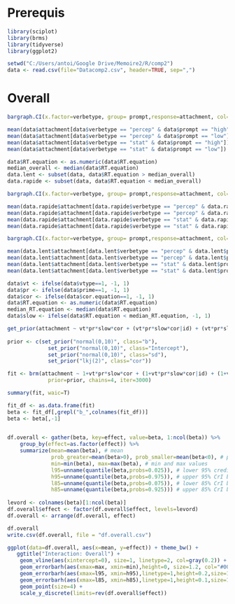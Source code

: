 Prerequis
=================
```{r, warning=FALSE}
library(sciplot)
library(brms)
library(tidyverse)
library(ggplot2)
```

```{r}
setwd("C:/Users/antoi/Google Drive/Memoire2/R/comp2")
data <- read.csv(file="Datacomp2.csv", header=TRUE, sep=",")
```



Overall
=================
```{r}
bargraph.CI(x.factor=verbetype, group= prompt,response=attachment, col=c("tomato", "dark blue"), xlab="Verb type, 1b",ylab="NP1 Attachment %",legend=TRUE,  x.leg=3,y.leg=0.8 , cex.leg=1.3, cex.names=1, cex.lab = 1.5, ylim = c(0,1), data=data)
```

```{r}
mean(data$attachment[data$verbetype == "percep" & data$prompt == "high"])
mean(data$attachment[data$verbetype == "percep" & data$prompt == "low"])
mean(data$attachment[data$verbetype == "stat" & data$prompt == "high"])
mean(data$attachment[data$verbetype == "stat" & data$prompt == "low"])
```

```{r}
data$RT.equation <- as.numeric(data$RT.equation)
median_overall <- median(data$RT.equation)
data.lent <- subset(data, data$RT.equation > median_overall)
data.rapide <- subset(data, data$RT.equation < median_overall)
```

```{r}
bargraph.CI(x.factor=verbetype, group= prompt,response=attachment, col=c("tomato", "dark blue"), xlab="Verb type (fast equation), 1b",ylab="NP1 Attachment %",legend=TRUE,  x.leg=3,y.leg=0.8 , cex.leg=1.3, cex.names=1, cex.lab = 1.5, ylim = c(0,1), data=data.rapide)
```

```{r}
mean(data.rapide$attachment[data.rapide$verbetype == "percep" & data.rapide$prompt == "high"])
mean(data.rapide$attachment[data.rapide$verbetype == "percep" & data.rapide$prompt == "low"])
mean(data.rapide$attachment[data.rapide$verbetype == "stat" & data.rapide$prompt == "high"])
mean(data.rapide$attachment[data.rapide$verbetype == "stat" & data.rapide$prompt == "low"])
```

```{r}
bargraph.CI(x.factor=verbetype, group= prompt,response=attachment, col=c("tomato", "dark blue"), xlab="Verb type (slow equation), 1b",ylab="NP1 Attachment %",legend=TRUE,  x.leg=3,y.leg=0.8 , cex.leg=1.3, cex.names=1, cex.lab = 1.5, ylim = c(0,1), data=data.lent)
```

```{r}
mean(data.lent$attachment[data.lent$verbetype == "percep" & data.lent$prompt == "high"])
mean(data.lent$attachment[data.lent$verbetype == "percep" & data.lent$prompt == "low"])
mean(data.lent$attachment[data.lent$verbetype == "stat" & data.lent$prompt == "high"])
mean(data.lent$attachment[data.lent$verbetype == "stat" & data.lent$prompt == "low"])
```

```{r}
data$vt <- ifelse(data$vtype==1, -1, 1)
data$pr <- ifelse(data$prime==1, -1, 1)
data$cor <- ifelse(data$cor.equation==1, -1, 1)
data$RT.equation <- as.numeric(data$RT.equation)
median_RT.equation <- median(data$RT.equation)
data$slow <- ifelse(data$RT.equation < median_RT.equation, -1, 1)
```

```{r}
get_prior(attachment ~ vt*pr*slow*cor + (vt*pr*slow*cor|id) + (vt*pr*slow*cor|Item), data=data, family=bernoulli)
  
prior <- c(set_prior("normal(0,10)", class="b"),
             set_prior("normal(0,10)", class="Intercept"),
             set_prior("normal(0,10)", class="sd"),
             set_prior("lkj(2)", class="cor"))
```

```{r}
fit <- brm(attachment ~ 1+vt*pr*slow*cor + (1+vt*pr*slow*cor|id) + (1+vt*pr*slow*cor|Item), data=data, family=bernoulli, 
             prior=prior, chains=4, iter=3000)
```

```{r}
summary(fit, waic=T)
```

```{r}
fit_df <- as.data.frame(fit)
beta <- fit_df[,grepl("b_",colnames(fit_df))]
beta <- beta[,-1]
  

df.overall <- gather(beta, key=effect, value=beta, 1:ncol(beta)) %>%
    group_by(effect=as.factor(effect)) %>% 
    summarize(mean=mean(beta), # mean
              prob_greater=mean(beta>0), prob_smaller=mean(beta<0), # probability greater / smaller than zero
              min=min(beta), max=max(beta), # min and max values
              l95=unname(quantile(beta,probs=0.025)), # lower 95% credible intervals boundary
              h95=unname(quantile(beta,probs=0.975)), # upper 95% CrI boundary
              l85=unname(quantile(beta,probs=0.075)), # lower 85% CrI boundary
              h85=unname(quantile(beta,probs=0.925))) # upper 85% CrI boundary
  
levord <- colnames(beta)[1:ncol(beta)]
df.overall$effect <- factor(df.overall$effect, levels=levord)
df.overall <- arrange(df.overall, effect)
```

```{r}
df.overall
write.csv(df.overall, file = "df.overall.csv")
```

```{r}
ggplot(data=df.overall, aes(x=mean, y=effect)) + theme_bw() +
   ggtitle("Interaction: Overall") +
    geom_vline(aes(xintercept=0), size=1, linetype=2, col=gray(0.2)) + 
    geom_errorbarh(aes(xmax=max, xmin=min),height=0, size=1.2, col="#009E73") +
    geom_errorbarh(aes(xmax=l95, xmin=h95),linetype=1,height=0.2,size=1.5,col="#D55E00") +
    geom_errorbarh(aes(xmax=l85, xmin=h85),linetype=1,height=0.1,size=1.4,col="#56B4E9") +
    geom_point(size=4) + 
    scale_y_discrete(limits=rev(df.overall$effect))
```

